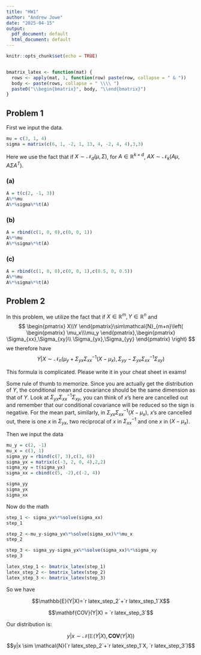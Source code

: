 ---
title: "HW1"
author: "Andrew Jowe"
date: "2025-04-15"
output:
  pdf_document: default
  html_document: default
---

```{r setup, include=FALSE}
knitr::opts_chunk$set(echo = TRUE)


bmatrix_latex <- function(mat) {
  rows <- apply(mat, 1, function(row) paste(row, collapse = " & "))
  body <- paste(rows, collapse = " \\\\ ")
  paste0("\\begin{bmatrix}", body, "\\end{bmatrix}")
}
```

## Problem 1

First we input the data.
```{r}
mu = c(3, 1, 4)
sigma = matrix(c(6, 1, -2, 1, 13, 4, -2, 4, 4),3,3)
```

Here we use the fact that if $X\sim\mathcal{N}_d(\mu,\Sigma)$, for $A\in\mathbb{R}^{k\times d}$, $AX\sim\mathcal{N}_k(A\mu,A\Sigma A^T)$.

### (a)
```{r}
A = t(c(2, -1, 3))
A%*%mu
A%*%sigma%*%t(A)
```

### (b)
```{r}
A = rbind(c(1, 0, 0),c(0, 0, 1))
A%*%mu
A%*%sigma%*%t(A)
```

### (c)
```{r}
A = rbind(c(1, 0, 0),c(0, 0, 1),c(0.5, 0, 0.5))
A%*%mu
A%*%sigma%*%t(A)
```

## Problem 2
In this problem, we utilize the fact that if $X\in\mathbb{R}^m,Y\in\mathbb{R}^n$ and
$$
\begin{pmatrix}
X\\Y
\end{pmatrix}\sim\mathcal{N}_{m+n}\left(
\begin{pmatrix}
\mu_x\\\mu_y
\end{pmatrix},\begin{pmatrix}
\Sigma_{xx},\Sigma_{xy}\\
\Sigma_{yx},\Sigma_{yy}
\end{pmatrix}
\right)
$$
we therefore have 
$$Y|X\sim\mathcal{N}_n(\mu_y+\Sigma_{yx}\Sigma_{xx}^{-1}(X-\mu_x),\Sigma_{yy}-\Sigma_{yx}\Sigma_{xx}^{-1}\Sigma_{xy})$$

This formula is complicated. Please write it in your cheat sheet in exams!

Some rule of thumb to memorize. Since you are actually get the distribution of $Y$, the conditional mean and covariance should be the same dimension as that of $Y$. Look at $\Sigma_{yx}\Sigma_{xx}^{-1}\Sigma_{xy}$, you can think of $x$'s here are cancelled out and remember that our conditional covariance will be reduced so the sign is negative. For the mean part, similarly, in $\Sigma_{yx}\Sigma_{xx}^{-1}(X-\mu_x)$, $x$'s are cancelled out, there is one $x$ in $\Sigma_{yx}$, two reciprocal of $x$ in $\Sigma_{xx}^{-1}$ and one $x$ in $(X-\mu_x)$.


Then we input the data
```{r}
mu_y = c(2, -1)
mu_x = c(3, 1)
sigma_yy = rbind(c(7, 3),c(3, 6))
sigma_yx = matrix(c(-3, 2, 0, 4),2,2)
sigma_xy = t(sigma_yx)
sigma_xx = cbind(c(5, -2),c(-2, 4))

sigma_yy
sigma_yx
sigma_xx
```

Now do the math
```{r}
step_1 <- sigma_yx%*%solve(sigma_xx)
step_1

step_2 <-mu_y-sigma_yx%*%solve(sigma_xx)%*%mu_x
step_2

step_3 <- sigma_yy-sigma_yx%*%solve(sigma_xx)%*%sigma_xy
step_3
```

```{r include=FALSE}
latex_step_1 <- bmatrix_latex(step_1)
latex_step_2 <- bmatrix_latex(step_2)
latex_step_3 <- bmatrix_latex(step_3)
```

So we have

$$\mathbb{E}(Y|X)=`r latex_step_2`+`r latex_step_1`X$$

$$\mathbf{COV}(Y|X) = `r latex_step_3`$$

Our distribution is:

$$y|x \sim \mathcal{N}(\mathbb{E}(Y|X), \mathbf{COV}(Y|X))$$
$$y|x \sim \mathcal{N}(`r latex_step_2`+`r latex_step_1`X, `r latex_step_3`)$$